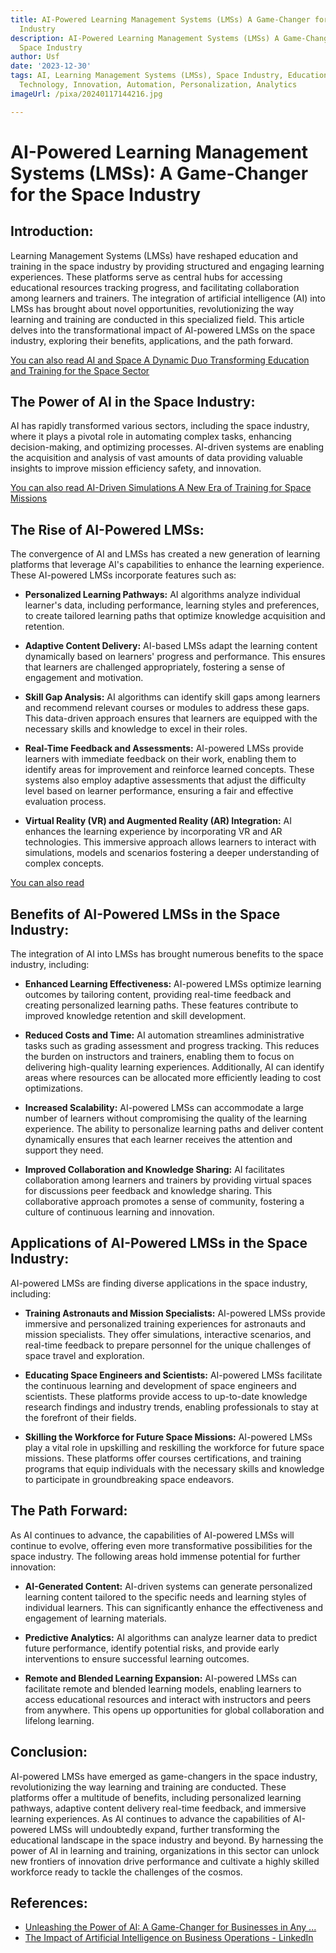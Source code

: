 ```yaml
---
title: AI-Powered Learning Management Systems (LMSs) A Game-Changer for the Space
  Industry
description: AI-Powered Learning Management Systems (LMSs) A Game-Changer for the
  Space Industry
author: Usf
date: '2023-12-30'
tags: AI, Learning Management Systems (LMSs), Space Industry, Education, Training,
  Technology, Innovation, Automation, Personalization, Analytics
imageUrl: /pixa/20240117144216.jpg

---
```

# AI-Powered Learning Management Systems (LMSs): A  Game-Changer for the Space Industry

## Introduction:

Learning Management Systems (LMSs) have reshaped education and training in the space industry by providing structured and engaging learning experiences. These platforms  serve as central hubs for accessing educational resources tracking progress, and facilitating collaboration  among learners and trainers. The integration of artificial intelligence  (AI) into  LMSs has brought about novel opportunities, revolutionizing  the way learning and training are conducted in this specialized field. This article delves  into the transformational  impact of AI-powered LMSs on the  space industry, exploring their benefits, applications, and the path forward.

[You can also read AI and Space A Dynamic Duo Transforming Education and Training for the Space Sector](AI%20and%20Space%20A%20Dynamic%20Duo%20Transforming%20Education%20and%20Training%20for%20the%20Space%20Sector)


## The Power of  AI in the  Space Industry:

AI has rapidly transformed various sectors, including  the space industry, where it plays a pivotal role  in automating complex tasks, enhancing decision-making, and optimizing processes. AI-driven systems are enabling the  acquisition  and analysis of vast amounts of data providing valuable insights to  improve mission efficiency safety, and innovation.

[You can also read AI-Driven Simulations A New Era of Training for Space Missions](AI-Driven%20Simulations%20A%20New%20Era%20of%20Training%20for%20Space%20Missions)


## The Rise of  AI-Powered  LMSs:

The convergence of AI and LMSs has created a new generation of learning platforms that leverage AI's capabilities  to enhance the learning experience. These AI-powered LMSs incorporate features such as:

- **Personalized Learning Pathways:** AI algorithms analyze individual learner's data, including performance, learning styles and preferences, to create tailored  learning paths  that optimize knowledge acquisition and retention.


- **Adaptive Content Delivery:** AI-based LMSs adapt the learning content dynamically based on learners' progress and performance.  This ensures that  learners  are  challenged  appropriately, fostering a sense of engagement and motivation.


- **Skill Gap Analysis:** AI algorithms can identify skill gaps  among learners and recommend relevant courses  or modules to address  these gaps. This data-driven  approach ensures that learners are equipped with the necessary skills and knowledge to excel in their roles.


- **Real-Time Feedback and Assessments:** AI-powered LMSs provide  learners with immediate  feedback on their work,  enabling them  to identify areas for improvement and reinforce learned concepts. These systems also employ adaptive assessments that adjust  the difficulty level based on learner performance, ensuring a fair and effective  evaluation process.


- **Virtual Reality (VR) and Augmented Reality  (AR)  Integration:** AI enhances the learning experience by incorporating VR and AR technologies. This immersive approach  allows learners to interact with simulations, models and scenarios fostering a deeper understanding of complex concepts.

[You can also read ]()


## Benefits of AI-Powered LMSs in the Space Industry:

The integration of AI into LMSs has brought numerous benefits to the space industry, including:

- **Enhanced  Learning  Effectiveness:** AI-powered LMSs optimize learning outcomes by tailoring content, providing real-time feedback  and creating personalized learning paths. These features  contribute to improved knowledge retention and skill  development.


- **Reduced Costs  and Time:** AI automation  streamlines administrative tasks such as grading assessment and progress tracking. This reduces the burden on  instructors and trainers, enabling them to  focus on delivering high-quality learning experiences. Additionally, AI can identify areas where resources can be allocated more efficiently leading to cost optimizations.


-  **Increased Scalability:**  AI-powered LMSs can accommodate a large number of  learners without compromising the  quality of the learning experience. The ability to personalize learning paths and deliver content dynamically ensures that each learner  receives the attention and support they  need.


- **Improved Collaboration and Knowledge Sharing:** AI facilitates collaboration  among learners and trainers by providing virtual spaces for discussions peer feedback and knowledge sharing. This collaborative approach promotes a sense of community, fostering a culture of continuous learning and innovation.

## Applications of AI-Powered LMSs  in  the Space Industry:

AI-powered  LMSs are finding diverse applications in the space industry,  including:

- **Training Astronauts and Mission Specialists:** AI-powered LMSs provide immersive and personalized training experiences for astronauts and mission specialists. They offer simulations, interactive scenarios,  and real-time feedback to prepare personnel for the unique challenges of space travel and exploration.


- **Educating Space Engineers and Scientists:** AI-powered LMSs  facilitate the continuous learning and development of space engineers and scientists. These platforms provide access to up-to-date knowledge research findings and  industry trends, enabling professionals to stay at the forefront of their fields.


- **Skilling the Workforce  for Future Space Missions:** AI-powered LMSs play  a vital role in upskilling and reskilling  the workforce for future space missions. These platforms  offer courses certifications, and  training programs that equip individuals with the necessary skills  and knowledge  to participate in groundbreaking space endeavors.

## The Path Forward:

As AI continues to advance, the  capabilities of AI-powered LMSs will continue to evolve, offering even  more transformative possibilities for  the space industry. The  following areas hold  immense potential for further innovation:

- **AI-Generated Content:** AI-driven  systems can generate personalized learning content tailored to the specific needs and learning styles of  individual learners. This can significantly enhance the  effectiveness and engagement of learning materials.


- **Predictive Analytics:** AI algorithms can analyze learner data to predict future performance, identify potential risks, and provide early interventions to ensure successful  learning outcomes.


- **Remote and Blended Learning Expansion:** AI-powered LMSs  can facilitate remote and blended learning models, enabling learners to access educational resources  and  interact with instructors and peers from anywhere.  This opens up opportunities for global collaboration and lifelong learning.

## Conclusion:

AI-powered LMSs have emerged as game-changers in the space industry, revolutionizing the way learning and training are conducted.  These platforms offer  a multitude of benefits, including personalized learning pathways, adaptive content  delivery real-time  feedback, and immersive learning experiences. As AI continues to advance the capabilities of  AI-powered LMSs will undoubtedly expand, further transforming the educational  landscape in the space industry and  beyond. By harnessing the power of AI in learning and  training, organizations in this sector can unlock new  frontiers of innovation drive  performance and cultivate a highly  skilled workforce ready  to tackle the challenges of the cosmos.

## References:
- [Unleashing the Power of AI: A Game-Changer for Businesses in Any ...](https://www.linkedin.com/pulse/unleashing-power-ai-game-changer-businesses-any-angelo-spencer-smith)
- [The Impact of Artificial Intelligence on Business Operations - LinkedIn](https://www.linkedin.com/pulse/impact-artificial-intelligence-business-operations-pierce-denning-bs)
